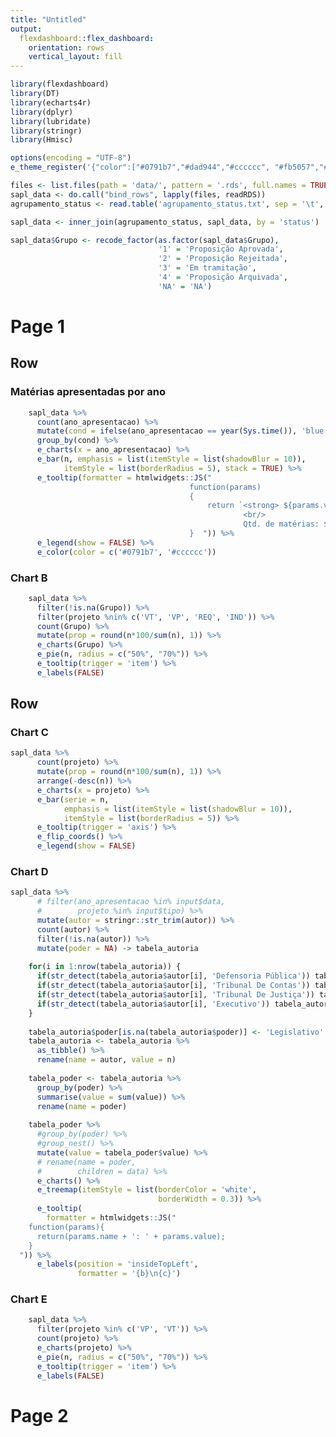 ```yaml
---
title: "Untitled"
output: 
  flexdashboard::flex_dashboard:
    orientation: rows
    vertical_layout: fill
---
```


```r
library(flexdashboard)
library(DT)
library(echarts4r)
library(dplyr)
library(lubridate)
library(stringr) 
library(Hmisc)

options(encoding = "UTF-8")
e_theme_register('{"color":["#0791b7","#dad944","#cccccc", "#fb5057","#47c1ff","#f2b3c9"]}', name = "myTheme")

files <- list.files(path = 'data/', pattern = '.rds', full.names = TRUE)
sapl_data <- do.call("bind_rows", lapply(files, readRDS)) 
agrupamento_status <- read.table('agrupamento_status.txt', sep = '\t', header = TRUE) %>% as_tibble()

sapl_data <- inner_join(agrupamento_status, sapl_data, by = 'status')

sapl_data$Grupo <- recode_factor(as.factor(sapl_data$Grupo),
                                 '1' = 'Proposição Aprovada',
                                 '2' = 'Proposição Rejeitada',
                                 '3' = 'Em tramitação',
                                 '4' = 'Proposição Arquivada',
                                 'NA' = 'NA')
```


# Page 1

Row 
--------------------------------
### Matérias apresentadas por ano {data-width=800}
```r
    sapl_data %>% 
      count(ano_apresentacao) %>% 
      mutate(cond = ifelse(ano_apresentacao == year(Sys.time()), 'blue', 'grey')) %>% 
      group_by(cond) %>% 
      e_charts(x = ano_apresentacao) %>% 
      e_bar(n, emphasis = list(itemStyle = list(shadowBlur = 10)),
            itemStyle = list(borderRadius = 5), stack = TRUE) %>% 
      e_tooltip(formatter = htmlwidgets::JS("
                                        function(params)
                                        {
                                            return `<strong> ${params.value[0]} </strong>
                                                    <br/> 
                                                    Qtd. de matérias: ${params.value[1]}`
                                        }  ")) %>% 
      e_legend(show = FALSE) %>% 
      e_color(color = c('#0791b7', '#cccccc'))
```


### Chart B {data-width=200}

```r
    sapl_data %>% 
      filter(!is.na(Grupo)) %>%
      filter(projeto %nin% c('VT', 'VP', 'REQ', 'IND')) %>% 
      count(Grupo) %>% 
      mutate(prop = round(n*100/sum(n), 1)) %>% 
      e_charts(Grupo) %>% 
      e_pie(n, radius = c("50%", "70%")) %>% 
      e_tooltip(trigger = 'item') %>% 
      e_labels(FALSE)
```

Row 
-----------------------------------------------------------------------

### Chart C

```r
sapl_data %>%
      count(projeto) %>% 
      mutate(prop = round(n*100/sum(n), 1)) %>% 
      arrange(-desc(n)) %>% 
      e_charts(x = projeto) %>% 
      e_bar(serie = n,
            emphasis = list(itemStyle = list(shadowBlur = 10)),
            itemStyle = list(borderRadius = 5)) %>% 
      e_tooltip(trigger = 'axis') %>% 
      e_flip_coords() %>% 
      e_legend(show = FALSE)
```

### Chart D

```r
sapl_data %>% 
      # filter(ano_apresentacao %in% input$data,
      #        projeto %in% input$tipo) %>%
      mutate(autor = stringr::str_trim(autor)) %>% 
      count(autor) %>% 
      filter(!is.na(autor)) %>% 
      mutate(poder = NA) -> tabela_autoria
    
    for(i in 1:nrow(tabela_autoria)) {
      if(str_detect(tabela_autoria$autor[i], 'Defensoria Pública')) tabela_autoria[i, 'poder'] <- 'DPE'
      if(str_detect(tabela_autoria$autor[i], 'Tribunal De Contas')) tabela_autoria[i, 'poder'] <- 'TCE'
      if(str_detect(tabela_autoria$autor[i], 'Tribunal De Justiça')) tabela_autoria[i, 'poder'] <- 'Judiciário'
      if(str_detect(tabela_autoria$autor[i], 'Executivo')) tabela_autoria[i, 'poder'] <- 'Executivo'
    }  
    
    tabela_autoria$poder[is.na(tabela_autoria$poder)] <- 'Legislativo'
    tabela_autoria <- tabela_autoria %>% 
      as_tibble() %>% 
      rename(name = autor, value = n)
    
    tabela_poder <- tabela_autoria %>% 
      group_by(poder) %>% 
      summarise(value = sum(value)) %>% 
      rename(name = poder)
    
    tabela_poder %>% 
      #group_by(poder) %>%
      #group_nest() %>%
      mutate(value = tabela_poder$value) %>%
      # rename(name = poder,
      #        children = data) %>%
      e_charts() %>% 
      e_treemap(itemStyle = list(borderColor = 'white',
                                 borderWidth = 0.3)) %>% 
      e_tooltip(
        formatter = htmlwidgets::JS("
    function(params){
      return(params.name + ': ' + params.value);
    }
  ")) %>% 
      e_labels(position = 'insideTopLeft', 
               formatter = '{b}\n{c}')
```

### Chart E

```r
    sapl_data %>% 
      filter(projeto %in% c('VP', 'VT')) %>% 
      count(projeto) %>% 
      e_charts(projeto) %>% 
      e_pie(n, radius = c("50%", "70%")) %>% 
      e_tooltip(trigger = 'item') %>% 
      e_labels(FALSE)
```

# Page 2